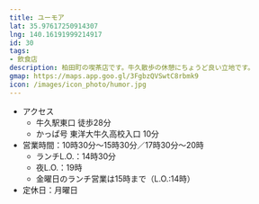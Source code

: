 ```yaml
---
title: ユーモア
lat: 35.97617250914307
lng: 140.16191999214917
id: 30
tags:
- 飲食店
description: 柏田町の喫茶店です。牛久散歩の休憩にちょうど良い立地です。
gmap: https://maps.app.goo.gl/3FgbzQVSwtC8rbmk9
icon: /images/icon_photo/humor.jpg
---
```


<LinkedImage
  src="/images/photos/humor-sign2.jpg"
  href="/photo_pages/humor-sign2"
/>

- アクセス
  - 牛久駅東口 徒歩28分
  - かっぱ号 東洋大牛久高校入口 10分
- 営業時間：10時30分～15時30分／17時30分～20時
  - ランチL.O.：14時30分
  - 夜L.O.：19時
  - 金曜日のランチ営業は15時まで（L.O.:14時）
- 定休日：月曜日

<LinkedImage
  src="/images/photos/humor-menu.jpg"
  href="/photo_pages/humor-menu"
/>
